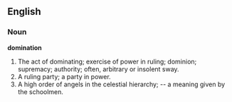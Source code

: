 ==English==

===Noun===

'''domination'''

#The act of dominating; exercise of power in ruling; dominion; supremacy; authority; often, arbitrary or insolent sway.
#A ruling party; a party in power.
#A high order of angels in the celestial hierarchy; -- a meaning given by the schoolmen.